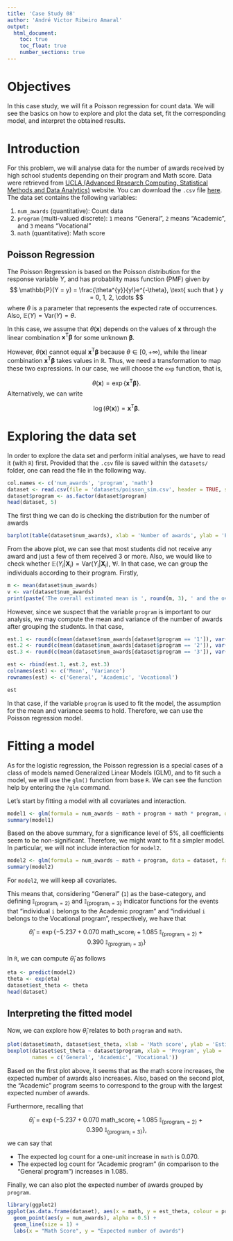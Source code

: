 ```yaml
---
title: 'Case Study 08'
author: 'André Victor Ribeiro Amaral'
output:
  html_document:
    toc: true
    toc_float: true
    number_sections: true
---
```


# Objectives {-}

In this case study, we will fit a Poisson regression for count data. We will see the basics on how to explore and plot the data set, fit the corresponding model, and interpret the obtained results.

# Introduction

For this problem, we will analyse data for the number of awards received by high school students depending on their program and Math score. Data were retrieved from [UCLA (Advanced Research Computing. Statistical Methods and Data Analytics)](https://stats.oarc.ucla.edu/) website. You can download the `.csv` file [here](./datasets/poisson_sim.csv). The data set contains the following variables:

1. `num_awards` (quantitative): Count data
2. `program` (multi-valued discrete): `1` means "General", `2` means "Academic", and `3` means "Vocational"
3. `math` (quantitative): Math score

## Poisson Regression

The Poisson Regression is based on the Poisson distribution for the response variable $Y$, and has probability mass function (PMF) given by
$$
\mathbb{P}(Y = y) = \frac{\theta^{y}}{y!}e^{-\theta}, \text{ such that } y = 0, 1, 2, \cdots
$$
where $\theta$ is a parameter that represents the expected rate of occurrences.  Also, $\mathbb{E}(Y) = \text{Var}(Y) = \theta$.

In this case, we assume that $\theta(\mathbf{x})$ depends on the values of $\mathbf{x}$ through the linear combination $\mathbf{x}^{\text{T}}\boldsymbol{\beta}$ for some unknown $\boldsymbol{\beta}$.

However, $\theta(\mathbf{x})$ cannot equal  $\mathbf{x}^{\text{T}}\boldsymbol{\beta}$ because $\theta \in [0, +\infty)$, while the linear combination  $\mathbf{x}^{\text{T}}\boldsymbol{\beta}$ takes values in $\mathbb{R}$. Thus, we need a transformation to map these two expressions. In our case, we will choose the `exp` function, that is, 

$$
\theta(\mathbf{x}) = \exp\{{\mathbf{x}^{\text{T}}\boldsymbol{\beta}}\}.
$$
Alternatively, we can write

$$
\log(\theta(\mathbf{x})) = \mathbf{x}^{\text{T}}\boldsymbol{\beta}.
$$

# Exploring the data set

In order to explore the data set and perform initial analyses, we have to read it (with `R`) first. Provided that the `.csv` file is saved within the `datasets/` folder, one can read the file in the following way.

```r
col.names <- c('num_awards', 'program', 'math')
dataset <- read.csv(file = 'datasets/poisson_sim.csv', header = TRUE, sep = ',', col.names = col.names)
dataset$program <- as.factor(dataset$program)
head(dataset, 5)
```

The first thing we can do is checking the distribution for the number of awards
```r
barplot(table(dataset$num_awards), xlab = 'Number of awards', ylab = 'Frequency')
```

From the above plot, we can see that most students did not receive any award and just a few of them received 3 or more. Also, we would like to check whether $\mathbb{E}(Y_i|\mathbf{X}_i) = \text{Var}(Y_i|\mathbf{X}_i)$, $\forall i$. In that case, we can group the individuals according to their program. Firstly,
```r
m <- mean(dataset$num_awards)
v <- var(dataset$num_awards)
print(paste('The overall estimated mean is ', round(m, 3), ' and the overall estimated variance is ', round(v, 3), '.', sep = ''))
```

However, since we suspect that the variable `program` is important to our analysis, we may compute the mean and variance of the number of awards after grouping the students. In that case,
```r
est.1 <- round(c(mean(dataset$num_awards[dataset$program == '1']), var(dataset$num_awards[dataset$program == '1'])), 3)
est.2 <- round(c(mean(dataset$num_awards[dataset$program == '2']), var(dataset$num_awards[dataset$program == '2'])), 3)
est.3 <- round(c(mean(dataset$num_awards[dataset$program == '3']), var(dataset$num_awards[dataset$program == '3'])), 3)

est <- rbind(est.1, est.2, est.3)
colnames(est) <- c('Mean', 'Variance')
rownames(est) <- c('General', 'Academic', 'Vocational')

est
```

In that case, if the variable `program` is used to fit the model, the assumption for the mean and variance seems to hold. Therefore, we can use the Poisson regression model.

# Fitting a model

As for the logistic regression, the Poisson regression is a special cases of a class of models named Generalized Linear Models (GLM), and to fit such a model, we will use the `glm()` function from base `R`. We can see the function help by entering the `?glm` command. 

Let's start by fitting a model with all covariates and interaction.

```r
model1 <- glm(formula = num_awards ~ math + program + math * program, data = dataset, family = poisson(link = 'log')) # with log link function
summary(model1)
```

Based on the above summary, for a significance level of 5%, all coefficients seem to be non-significant. Therefore, we might want to fit a simpler model. In particular, we will not include interaction for `model2`.

```r
model2 <- glm(formula = num_awards ~ math + program, data = dataset, family = poisson(link = 'log')) 
summary(model2)
```

For `model2`, we will keep all covariates.

This means that, considering "General" (`1`) as the base-category, and defining $\mathbb{I}_{\{\text{program}_i = 2\}}$ and $\mathbb{I}_{\{\text{program}_i = 3\}}$ indicator functions for the events that "individual `i` belongs to the Academic program" and "individual `i` belongs to the Vocational program", respectively, we have that

$$
\hat\theta_i = \exp\{-5.237 + 0.070 \text{ math_score}_i + 1.085 ~\mathbb{I}_{\{\text{program}_i = 2\}} + 0.390 ~\mathbb{I}_{\{\text{program}_i = 3\}}\}
$$

In `R`, we can compute $\hat\theta_i$ as follows
```r
eta <- predict(model2)
theta <- exp(eta)
dataset$est_theta <- theta
head(dataset)
```

## Interpreting the fitted model

Now, we can explore how $\hat\theta_i$ relates to both `program` and `math`.

```r
plot(dataset$math, dataset$est_theta, xlab = 'Math score', ylab = 'Estimated theta', type = 'p')
boxplot(dataset$est_theta ~ dataset$program, xlab = 'Program', ylab = 'Estimated theta',
        names = c('General', 'Academic', 'Vocational'))
```

Based on the first plot above, it seems that as the math score increases, the expected number of awards also increases. Also, based on the second plot, the "Academic" program seems to correspond to the group with the largest expected number of awards.

Furthermore, recalling that 

$$
\hat\theta_i = \exp\{-5.237 + 0.070 \text{ math_score}_i + 1.085 ~\mathbb{I}_{\{\text{program}_i = 2\}} + 0.390 ~\mathbb{I}_{\{\text{program}_i = 3\}}\},
$$
we can say that

* The expected log count for a one-unit increase in `math` is $0.070$.
* The expected log count for "Academic program" (in comparison to the "General program") increases in $1.085$.

Finally, we can also plot the expected number of awards grouped by `program`.

```r
library(ggplot2)
ggplot(as.data.frame(dataset), aes(x = math, y = est_theta, colour = program)) +
  geom_point(aes(y = num_awards), alpha = 0.5) +
  geom_line(size = 1) +
  labs(x = "Math Score", y = "Expected number of awards")
```


